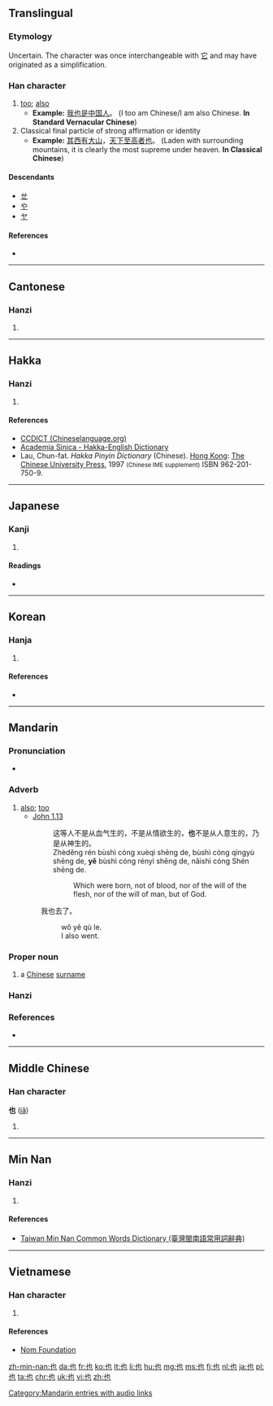 {{also|せ}}
==Translingual==
{{stroke order|type=animate}}

===Etymology===
Uncertain. The character was once interchangeable with [[它]] and may have originated as a simplification.

===Han character===
{{Han char|rn=5|rad=乙|as=02|sn=3|four=4471<sub>2</sub>|canj=[[心]][[木]] (PD)}}

# [[too]]; [[also]]
#* '''Example:''' [[我]][[也]][[是]][[中国人]]。 (I too am Chinese/I am also Chinese. '''In Standard Vernacular Chinese''')
# Classical final particle of strong affirmation or identity
#* '''Example:''' [[其]][[西]][[有]][[大]][[山]]，[[天下]][[至]][[高]][[者]][[也]]。 (Laden with surrounding mountains, it is clearly the most supreme under heaven. '''In Classical Chinese''')

====Descendants====
* [[ㄝ]]
* [[や]]
* [[ヤ]]

====References====
* {{Han ref|kx=0084.040|dkj=00171|dj=0170.040|hdz=10050.050|uh=4E5F|ud=20063|bh=A45D|bd=42077}}

----

==Cantonese==

===Hanzi===
{{yue-hanzi|jyut=[[jaa5]]|y=ya5}}

# {{defn|lang=yue|sort=乙02}}

----

==Hakka==

===Hanzi===
{{hak-hanzi|poj=[[ya]] (ya<sup>1</sup>)|gd=ja<sup>1</sup> [Bao'an, Dongguan, Hong Kong, Meixian], za<sup>1</sup>, za<sup>3</sup>, za<sup>6</sup> [Hailu], ja<sup>1</sup>, ja<sup>3</sup>, ja<sup>5</sup> [Siyan], ja<sup>1</sup>, ja<sup>3</sup> [Kwangtung]|hpy=ya1}}

# {{defn|lang=hak|sort=乙02}}

====References====
*[http://www.chineselanguage.org/dictionaries/?mode=view&module=chardict&query=%E4%B9%9F CCDICT (Chineselanguage.org)]
*[http://minhakka.ling.sinica.edu.tw/bkg/hakyin/search.php?DETAIL=1&LIMIT=id=55616&dbname=su_tian_1&graph=2 Academia Sinica - Hakka-English Dictionary]
*Lau, Chun-fat. ''Hakka Pinyin Dictionary'' (Chinese). [[Hong Kong]]: [[w:Chinese University of Hong Kong|The Chinese University Press]], 1997 <small>(Chinese IME supplement)</small> ISBN 962-201-750-9.

----

==Japanese==

===Kanji===
{{ja-kanji|grade=|rs=乙02}}

# {{defn|lang=ja|sort=乙02}}

====Readings====
* {{ja-readings|on=[[や]] (ya)|kun=[[なり]] (nari), [[また]] (mata)}}

----

==Korean==

===Hanja===
{{ko-hanja|hangeul=야|rv=ya|mr=ya|eumhun=[[이끼]], [[어조사]]|ehrv=ikki, eojosa|ehmr=ikki, ǒjosa|ehy=}}

# {{defn|lang=ko|sort=乙02}}

====References====
* {{Hanja ref|nav=10439}}

----

==Mandarin==

===Pronunciation===
* {{audio|zh-yě.ogg|audio|lang=cmn}}

===Adverb===
{{cmn-adv|ts|pin=yě|pint=ye3|rs=乙02}}

# [[also]]; [[too]]
#* [http://wordproject.org/multi/bi_en_cn_py.htm John 1.13]
#*: 这等人不是从血气生的，不是从情欲生的，'''也'''不是从人意生的，乃是从神生的。
#*: Zhèděng rén bùshì cóng xuèqì shēng de, bùshì cóng qíngyù shēng de, '''yě''' bùshì cóng rényì shēng de, nǎishì cóng Shén shēng de.
#*:: Which were born, not of blood, nor of the will of the flesh, nor of the will of man, but of God.
#: 我也去了。
#:: wǒ yě qù le.
#:: I also went.

===Proper noun===
{{cmn-proper noun|ts|pin=yě|pint=ye3}}

# a [[Chinese]] [[surname]]

===Hanzi===
{{cmn-hanzi|pin=[[yě]] ([[ye3]])|wg=yeh<sup>3</sup>}}

[[Category:Mandarin entries with audio links]]

===References===
* {{cite web
| url = http://www.mdbg.net/chindict/chindict.php?page=worddict&wdrst=0&wdqb=%E4%B9%9F
| title = 也
| work = MDBG English to Chinese dictionary (Based on CC-CEDICT)
| language = Mandarin/English
| accessdate = 2014-02-14}}

----

==Middle Chinese==

===Han character===
'''也''' ([[iǎ]])

# {{defn|lang=ltc|sort=乙02}}

----

==Min Nan==

===Hanzi===
{{nan-hanzi|tlpa=[[iā]] (ia<sup>7</sup>)}}

# {{defn|lang=nan|sort=乙02}}

====References====
*[http://twblg.dict.edu.tw/holodict_new/result_detail.jsp?n_no=184&curpage=1&sample=%E4%B9%9F&radiobutton=1&querytarget=1&limit=20&pagenum=1&rowcount=18 Taiwan Min Nan Common Words Dictionary (臺灣閩南語常用詞辭典)]

----

==Vietnamese==

===Han character===
{{vi-hantu|[[dã]], [[dạ]], [[giã]]|rs=乙02}}

# {{defn|lang=vi|sort=乙02}}

====References====
*[http://nomfoundation.org/common/nom_details.php?codepoint=4e5f Nom Foundation]

[[zh-min-nan:也]]
[[da:也]]
[[fr:也]]
[[ko:也]]
[[lt:也]]
[[li:也]]
[[hu:也]]
[[mg:也]]
[[ms:也]]
[[fj:也]]
[[nl:也]]
[[ja:也]]
[[pl:也]]
[[ta:也]]
[[chr:也]]
[[uk:也]]
[[vi:也]]
[[zh:也]]